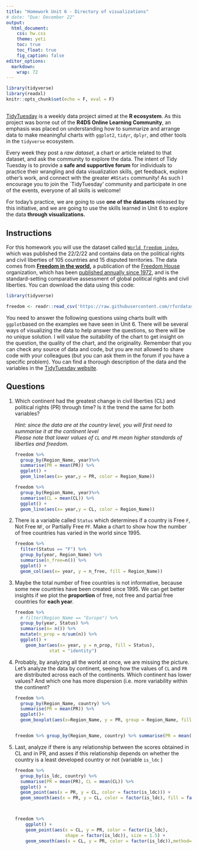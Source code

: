 ```yaml
---
title: "Homework Unit 6 - Directory of visualizations"
# date: "Due: December 22"
output: 
  html_document: 
    css: hw.css
    theme: yeti
    toc: true
    toc_float: true
    fig_caption: false
editor_options: 
  markdown: 
    wrap: 72
---
```


```r
library(tidyverse)
library(readxl)
knitr::opts_chunk$set(echo = F, eval = F)
```

## 

[TidyTuesday](https://github.com/rfordatascience/tidytuesday#readme) is a weekly data project aimed at the **R ecosystem**. As this
project was borne out of the **R4DS Online Learning Community**, an emphasis
was placed on understanding how to summarize and arrange data to make
meaningful charts with `ggplot2`, `tidyr`, `dplyr`, and other tools in
the `tidyverse` ecosystem.

Every week they post a *raw dataset*, a chart or article related to that
dataset, and ask the community to explore the data. The intent of Tidy Tuesday is to provide a **safe and supportive forum** for
individuals to practice their wrangling and data visualization skills, get
feedback, explore other's work, and connect with the greater `#RStats`
community! As such I encourage you to join the \`TidyTuesday' community and participate in
one of the events, everyone of all skills is welcome!

For today's practice, we are going to use **one of the
datasets** released by this initiative, and we are going to use the skills
learned in Unit 6 to explore the data **through visualizations.**

## Instructions

For this homework you will use the dataset called
[`World freedom index`](https://github.com/rfordatascience/tidytuesday/blob/master/data/2022/2022-02-22/readme.md),
which was published the 22/2/22 and contains data on the political
rights and civil liberties of 105 countries and 15 disputed territories.
The data comes from [**Freedom in the
world**](https://freedomhouse.org/reports/publication-archives)**,** a
publication of the [Freedom House](https://freedomhouse.org/)
organization, which has been [published annually since
1972](https://freedomhouse.org/reports/publication-archives), and is the
standard-setting comparative assessment of global political rights and
civil liberties. You can download the data using this code:

```r

library(tidyverse)

freedom <- readr::read_csv('https://raw.githubusercontent.com/rfordatascience/tidytuesday/master/data/2022/2022-02-22/freedom.csv')

```

You need to answer the following questions using charts built with
`ggplot`based on the examples we have seen in Unit 6. There will be
several ways of visualizing the data to help answer the questions, so
there will be no unique solution. I will value the suitability of the
chart to get insight on the question, the quality of the chart, and the
originality. Remember that you can check any source of data and code,
but you are not allowed to share code with your colleagues (but you can
ask them in the forum if you have a specific problem). You can find a
thorough description of the data and the variables in the [TidyTuesday
website](https://github.com/rfordatascience/tidytuesday/blob/master/data/2022/2022-02-22/readme.md#data-dictionary).

## Questions

1.  Which continent had the greatest change in civil liberties (CL) and
    political rights (PR) through time? Is it the trend the same for
    both variables?

    *Hint: since the data are at the country level, you will first need
    to summarise it at the continent level\
    Please note that lower values of `CL`* *and* `PR` *mean higher
    standards of liberties and freedom.*

    ```r
    freedom %>% 
      group_by(Region_Name, year)%>% 
      summarise(PR = mean(PR)) %>% 
      ggplot() + 
      geom_line(aes(x= year,y = PR, color = Region_Name))

    freedom %>% 
      group_by(Region_Name, year)%>% 
      summarise(CL = mean(CL)) %>% 
      ggplot() + 
      geom_line(aes(x= year,y = CL, color = Region_Name))
    ```

2.  There is a variable called `Status` which determines if a country is
    Free `F`, Not Free `NF`, or Partially Free `PF`. Make a chart to
    show how the number of free countries has varied in the world
    since 1995. \

    ```r
    freedom %>%
      filter(Status == "F") %>%
      group_by(year, Region_Name) %>%
      summarise(n_free=n()) %>%
      ggplot() +
      geom_col(aes(x= year, y = n_free, fill = Region_Name))
    ```

3.  Maybe the total number of free countries is not informative, because
    some new countries have been created since 1995. We can get better
    insights if we plot the **proportion** of free, not free and partial
    free countries for **each year**.

    ```r
    freedom %>%
      # filter(Region_Name == "Europe") %>%
      group_by(year, Status) %>%
      summarise(n= n()) %>%
      mutate(n_prop = n/sum(n)) %>%
      ggplot() +
        geom_bar(aes(x= year, y = n_prop, fill = Status),
                 stat = "identity")
    ```

4.  Probably, by analyzing all the world at once, we are missing the
    picture. Let's analyze the data by continent, seeing how the values
    of `CL` and `PR` are distributed across each of the continents.
    Which continent has lower values? And which one has more dispersion
    (i.e. more variability within the continent?

    ```r
    freedom %>% 
      group_by(Region_Name, country) %>% 
      summarise(PR = mean(PR)) %>% 
      ggplot()+ 
      geom_boxplot(aes(x=Region_Name, y = PR, group = Region_Name, fill = Region_Name))


    freedom %>% group_by(Region_Name, country) %>% summarise(PR = mean(PR)) %>% ggplot()+ ggridges::geom_density_ridges(aes(x=PR,y=Region_Name,fill=factor(Region_Name)))
    ```

5.  Last, analyze if there is any relationship between the scores
    obtained in CL and in PR, and asses if this relationship depends on
    whether the country is a least developed country or not (variable
    `is_ldc` )

    ```r
    freedom %>% 
      group_by(is_ldc, country) %>%
      summarise(PR = mean(PR), CL = mean(CL)) %>% 
      ggplot() + 
      geom_point(aes(x = PR, y = CL, color = factor(is_ldc))) +
      geom_smooth(aes(x = PR, y = CL, color = factor(is_ldc), fill = factor(is_ldc)))
    
    
    
    freedom %>%  
        ggplot() + 
        geom_point(aes(x = CL, y = PR, color = factor(is_ldc), 
                       shape = factor(is_ldc)), size = 1.5) + 
        geom_smooth(aes(x = CL, y = PR, color = factor(is_ldc)),method="loess") 
    ```

# 
